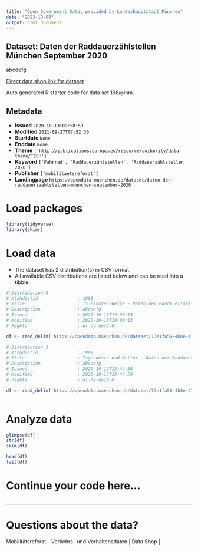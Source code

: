 ```yaml
---
title: "Open Government Data, provided by Landeshauptstadt München"
date: "2023-10-09"
output: html_document
---
```


## Dataset: Daten der Raddauerzählstellen München September 2020

abcdefg

[Direct data shop link for dataset](https://opendata.muenchen.de/dataset/daten-der-raddauerzaehlstellen-muenchen-september-2020)

Auto generated R starter code for data set 198@lhm.

## Metadata

- **Issued** `2020-10-13T09:58:59`
- **Modified** `2021-09-27T07:52:30`
- **Startdate** `None`
- **Enddate** `None`
- **Theme** `['http://publications.europa.eu/resource/authority/data-theme/TECH']`
- **Keyword** `['Fahrrad', 'Raddauerzählstellen', 'Raddauerzählstellen 2020']`
- **Publisher** `['mobilitaetsreferat']`
- **Landingpage** `https://opendata.muenchen.de/dataset/daten-der-raddauerzaehlstellen-muenchen-september-2020`


# Load packages

```r

library(tidyverse)
library(skimr)

```

# Load data

-   The dataset has 2 distribution(s) in CSV format.
-   All available CSV distributions are listed below and can be read into a tibble.

```r

# Distribution 0
# Ktzhdistid               : 1981
# Title                    : 15 Minuten-Werte - Daten der Raddauerzählstellen München September 2020
# Description              : abcdefg
# Issued                   : 2020-10-13T12:00:13
# Modified                 : 2020-10-13T10:00:13
# Rights                   : dl-by-de/2.0

df <- read_delim('https://opendata.muenchen.de/dataset/13e1fa56-4b8e-47fe-a9fa-210890bab968/resource/f7fbca17-c54f-44d8-ae94-7009a1c37bee/download/rad20200915min.csv')

# Distribution 1
# Ktzhdistid               : 1982
# Title                    : Tageswerte und Wetter - Daten der Raddauerzählstellen München September 2020
# Description              : abcdefg
# Issued                   : 2020-10-13T12:44:50
# Modified                 : 2020-10-13T10:44:50
# Rights                   : dl-by-de/2.0

df <- read_delim('https://opendata.muenchen.de/dataset/13e1fa56-4b8e-47fe-a9fa-210890bab968/resource/d8149405-208b-4561-b2d2-ad0a1ed06af0/download/rad202009tage.csv')



```

# Analyze data

```r

glimpse(df)
str(df)
skim(df)

head(df)
tail(df)

```

# Continue your code here...

```r

```

------------------------------------------------------------------------

# Questions about the data?

Mobilitätsreferat - Verkehrs- und Verhaltensdaten | Data Shop | 
